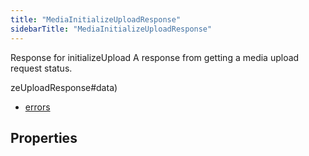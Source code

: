 ```yaml
---
title: "MediaInitializeUploadResponse"
sidebarTitle: "MediaInitializeUploadResponse"
---
```


Response for initializeUpload
A response from getting a media upload request status.

zeUploadResponse#data)
- [errors](/xdks/typescript/reference/interfaces/MediaInitializeUploadResponse#errors)

## Properties

<ResponseField name="data" type="`Record`\<`string`, `any`\>" required>

</ResponseField>



<ResponseField name="errors" type="`any`[]">

</ResponseField>


